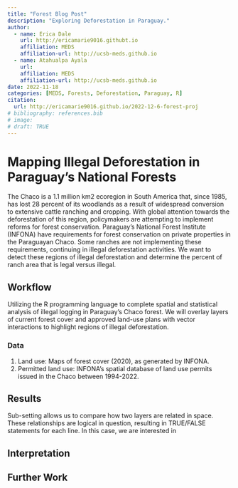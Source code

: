 ```yaml
---
title: "Forest Blog Post"
description: "Exploring Deforestation in Paraguay."
author:
  - name: Erica Dale
    url: http://ericamarie9016.githubt.io
    affiliation: MEDS
    affiliation-url: http://ucsb-meds.github.io
  - name: Atahualpa Ayala
    url:
    affiliation: MEDS
    affiliation-url: http://ucsb-meds.github.io
date: 2022-11-18
categories: [MEDS, Forests, Deforestation, Paraguay, R]
citation: 
  url: http://ericamarie9016.github.io/2022-12-6-forest-proj
# bibliography: references.bib
# image: 
# draft: TRUE
---
```


# Mapping Illegal Deforestation in Paraguay's National Forests

The Chaco is a 1.1 million km2 ecoregion in South America that, since 1985, has lost 28 percent of its woodlands as a result of widespread conversion to extensive cattle ranching and cropping. With global attention towards the deforestation of this region, policymakers are attempting to implement reforms for forest conservation. Paraguay's National Forest Institute (INFONA) have requirements for forest conservation on private properties in the Paraguayan Chaco. Some ranches are not implementing these requirements, continuing in illegal deforestation activities. We want to detect these regions of illegal deforestation and determine the percent of ranch area that is legal versus illegal.

## Workflow

Utilizing the R programming language to complete spatial and statistical analysis of illegal logging in Paraguay's Chaco forest. We will overlay layers of current forest cover and approved land-use plans with vector interactions to highlight regions of illegal deforestation.

### Data

1.  Land use: Maps of forest cover (2020), as generated by INFONA.
2.  Permitted land use: INFONA's spatial database of land use permits issued in the Chaco between 1994-2022.

## Results

Sub-setting allows us to compare how two layers are related in space. These relationships are logical in question, resulting in TRUE/FALSE statements for each line. In this case, we are interested in

## Interpretation

## Further Work
